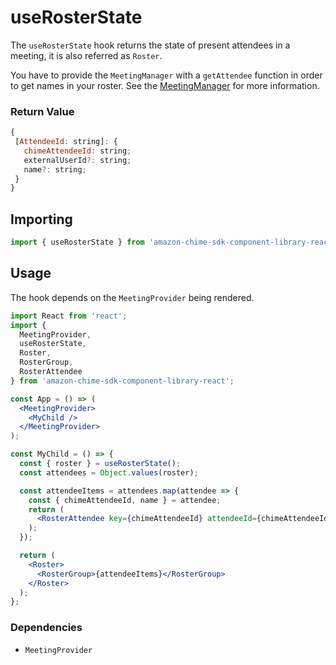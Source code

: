 <Meta title="SDK Hooks/useRosterState" />

# useRosterState

The `useRosterState` hook returns the state of present attendees in a meeting, it is also referred as `Roster`.

You have to provide the `MeetingManager` with a `getAttendee` function in order to get names in your roster. See the [MeetingManager](?path=/docs/providers-meetingmanager--page) for more information.

### Return Value

```javascript
{
 [AttendeeId: string]: {
   chimeAttendeeId: string;
   externalUserId?: string;
   name?: string;
 }
}
```

## Importing

```javascript
import { useRosterState } from 'amazon-chime-sdk-component-library-react';
```

## Usage

The hook depends on the `MeetingProvider` being rendered.

```jsx
import React from 'react';
import {
  MeetingProvider,
  useRosterState,
  Roster,
  RosterGroup,
  RosterAttendee
} from 'amazon-chime-sdk-component-library-react';

const App = () => (
  <MeetingProvider>
    <MyChild />
  </MeetingProvider>
);

const MyChild = () => {
  const { roster } = useRosterState();
  const attendees = Object.values(roster);

  const attendeeItems = attendees.map(attendee => {
    const { chimeAttendeeId, name } = attendee;
    return (
      <RosterAttendee key={chimeAttendeeId} attendeeId={chimeAttendeeId} />
    );
  });

  return (
    <Roster>
      <RosterGroup>{attendeeItems}</RosterGroup>
    </Roster>
  );
};
```

### Dependencies

- `MeetingProvider`

